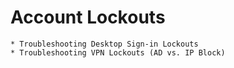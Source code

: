 # Account Lockouts
    * Troubleshooting Desktop Sign-in Lockouts
    * Troubleshooting VPN Lockouts (AD vs. IP Block)